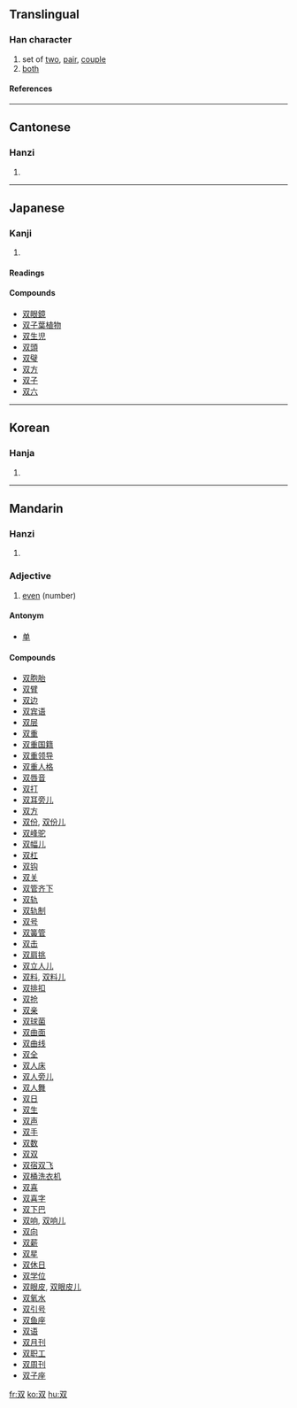 {{see|雙}}

==Translingual==
===Han character===
{{Han char|rad=又|as=02|sn=4|four=|canj=水水 (EE), X水水 (XEE)}}
# set of [[two]], [[pair]], [[couple]]
# [[both]]
====References====
{{Han ref|kx=0165.170|dkj=03125|dj=0375.020|hdz=10393.090|uh=53CC|ud=21452}}
----
==Cantonese==
===Hanzi===
{{yue-hanzi|jyut=|y=seung1}}
# {{defn|Cantonese}}
----
==Japanese==
===Kanji===
{{ja-kanji|grade=|rs=又02}}
# {{defn|Japanese}} 
====Readings====
{{ja-readings|on=[[そう]] (sō)|kun=[[ふたつ]] (futatsu), [[ならぶ]] (narabu), [[たぐい]] (tagui)}}

====Compounds====
*[[双眼鏡]]
*[[双子葉植物]]
*[[双生児]]
*[[双頭]]
*[[双璧]]
*[[双方]]
*[[双子]]
*[[双六]]
----
==Korean==
===Hanja===
{{ko-hanja|hangeul=쌍|rv=ssang|mr=ssang}}
# {{defn|Korean}}
----
==Mandarin==
===Hanzi===
{{cmn-hanzi|tra=雙|pin=[[shuāng]] (shuang1)|wg=shuang<sup>1</sup>}}
# {{defn|Mandarin}}


===Adjective===

# [[even]] (number)

====Antonym====
*[[单]]

====Compounds====
*[[双胞胎]]
*[[双臂]]
*[[双边]]
*[[双宾语]]
*[[双层]]
*[[双重]]
*[[双重国籍]]
*[[双重领导]]
*[[双重人格]]
*[[双唇音]]
*[[双打]]
*[[双耳旁儿]]
*[[双方]]
*[[双份]], [[双份儿]]
*[[双峰驼]]
*[[双幅儿]]
*[[双杠]]
*[[双钩]]
*[[双关]]
*[[双管齐下]]
*[[双轨]]
*[[双轨制]]
*[[双号]]
*[[双簧管]]
*[[双击]]
*[[双肩挑]]
*[[双立人儿]]
*[[双料]], [[双料儿]]
*[[双排扣]]
*[[双抢]]
*[[双亲]]
*[[双球菌]]
*[[双曲面]]
*[[双曲线]]
*[[双全]]
*[[双人床]]
*[[双人旁儿]]
*[[双人舞]]
*[[双日]]
*[[双生]]
*[[双声]]
*[[双手]]
*[[双数]]
*[[双双]]
*[[双宿双飞]]
*[[双桶洗衣机]]
*[[双喜]]
*[[双喜字]]
*[[双下巴]]
*[[双响]], [[双响儿]]
*[[双向]]
*[[双薪]]
*[[双星]]
*[[双休日]]
*[[双学位]]
*[[双眼皮]], [[双眼皮儿]]
*[[双氧水]]
*[[双引号]]
*[[双鱼座]]
*[[双语]]
*[[双月刊]]
*[[双职工]]
*[[双周刊]]
*[[双子座]]

[[fr:双]]
[[ko:双]]
[[hu:双]]